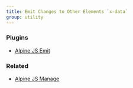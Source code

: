 ```yaml
---
title: Emit Changes to Other Elements `x-data`
group: utility
---
```


### Plugins

- [Alpine JS Emit](https://github.com/markmead/alpinejs-emit)

### Related

- [Alpine JS Manage](/components/manage)
